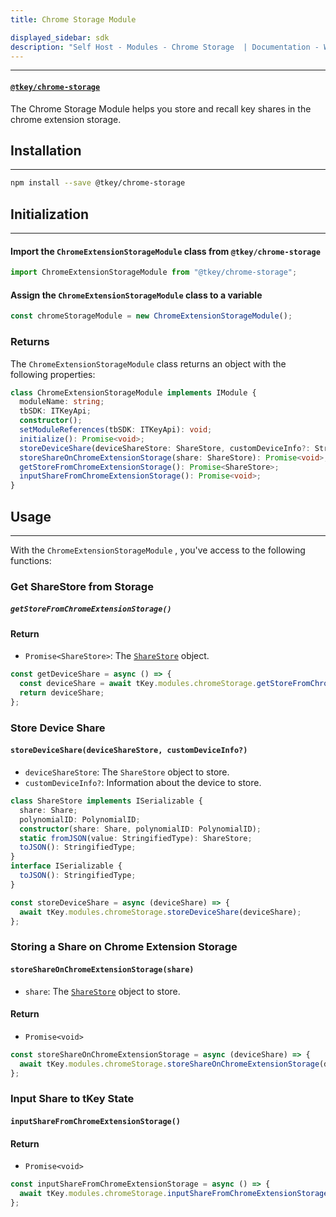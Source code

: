 ```yaml
---
title: Chrome Storage Module

displayed_sidebar: sdk
description: "Self Host - Modules - Chrome Storage  | Documentation - Web3Auth"
---
```


---

#### [`@tkey/chrome-storage`](https://npmjs.com/package/@tkey/chrome-storage)

The Chrome Storage Module helps you store and recall key shares in the chrome extension storage.

## Installation

---

```bash npm2yarn
npm install --save @tkey/chrome-storage
```

## Initialization

---

#### Import the `ChromeExtensionStorageModule` class from `@tkey/chrome-storage`

```javascript
import ChromeExtensionStorageModule from "@tkey/chrome-storage";
```

#### Assign the `ChromeExtensionStorageModule` class to a variable

```javascript
const chromeStorageModule = new ChromeExtensionStorageModule();
```

### Returns

The `ChromeExtensionStorageModule` class returns an object with the following properties:

```ts
class ChromeExtensionStorageModule implements IModule {
  moduleName: string;
  tbSDK: ITKeyApi;
  constructor();
  setModuleReferences(tbSDK: ITKeyApi): void;
  initialize(): Promise<void>;
  storeDeviceShare(deviceShareStore: ShareStore, customDeviceInfo?: StringifiedType): Promise<void>;
  storeShareOnChromeExtensionStorage(share: ShareStore): Promise<void>;
  getStoreFromChromeExtensionStorage(): Promise<ShareStore>;
  inputShareFromChromeExtensionStorage(): Promise<void>;
}
```

## Usage

---

With the `ChromeExtensionStorageModule` , you've access to the following functions:

### Get ShareStore from Storage

##### `getStoreFromChromeExtensionStorage()`

#### Return

- `Promise<ShareStore>`: The [`ShareStore`](#sharestore) object.

```js title="Example"
const getDeviceShare = async () => {
  const deviceShare = await tKey.modules.chromeStorage.getStoreFromChromeExtensionStorage();
  return deviceShare;
};
```

### Store Device Share

#### `storeDeviceShare(deviceShareStore, customDeviceInfo?)`

- `deviceShareStore`: The `ShareStore` object to store.
- `customDeviceInfo?`: Information about the device to store.

```ts title="ShareStore"
class ShareStore implements ISerializable {
  share: Share;
  polynomialID: PolynomialID;
  constructor(share: Share, polynomialID: PolynomialID);
  static fromJSON(value: StringifiedType): ShareStore;
  toJSON(): StringifiedType;
}
interface ISerializable {
  toJSON(): StringifiedType;
}
```

```js title="Example"
const storeDeviceShare = async (deviceShare) => {
  await tKey.modules.chromeStorage.storeDeviceShare(deviceShare);
};
```

### Storing a Share on Chrome Extension Storage

#### `storeShareOnChromeExtensionStorage(share)`

- `share`: The [`ShareStore`](#sharestore) object to store.

#### Return

- `Promise<void>`

```js title="Example"
const storeShareOnChromeExtensionStorage = async (deviceShare) => {
  await tKey.modules.chromeStorage.storeShareOnChromeExtensionStorage(deviceShare);
};
```

### Input Share to tKey State

#### `inputShareFromChromeExtensionStorage()`

#### Return

- `Promise<void>`

```js title="Example"
const inputShareFromChromeExtensionStorage = async () => {
  await tKey.modules.chromeStorage.inputShareFromChromeExtensionStorage();
};
```
